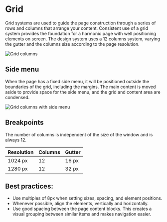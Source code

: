 # Grid

Grid systems are used to guide the page construction through a series of rows and columns that arrange your content. Consistent use of a grid system provides the foundation for a harmonic page with well positioning elements on screen. The design system uses a 12 columns system, varying the gutter and the columns size according to the page resolution.

![Grid columns](/static/image/grid-columns.svg)

## Side menu

When the page has a fixed side menu, it will be positioned outside the boundaries of the grid, including the margins. The main content is moved aside to provide space for the side menu, and the grid and content area are condensed.

![Grid columns with side menu](/static/image/grid-sidemenu.svg)

## Breakpoints

The number of columns is independent of the size of the window and is always 12.

<table>
  <thead>
    <tr>
      <th>Resolution</th>
      <th>Columns</th>
      <th>Gutter</th>
    </tr>
  </thead>
  <tbody>
    <tr>
      <td>1024 px</td>
      <td>12</td>
      <td>16 px</td>
    </tr>
    <tr>
      <td>1280 px</td>
      <td>12</td>
      <td>32 px</td>
    </tr>
  </tbody>
</table>

## Best practices:

- Use multiples of 8px when setting sizes, spacing, and element positions.
- Whenever possible, align the elements, vertically and horizontally.
- Use good spacing between the page content blocks. This creates a visual grouping between similar items and makes navigation easier.
